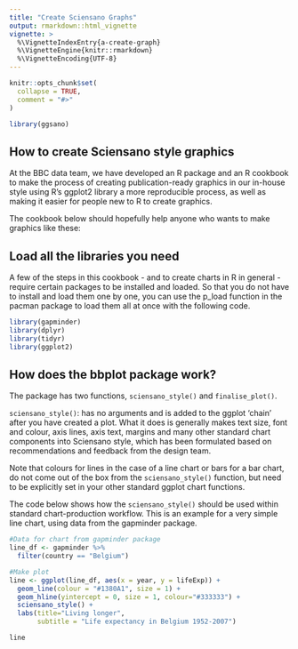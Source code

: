 ```yaml
---
title: "Create Sciensano Graphs"
output: rmarkdown::html_vignette
vignette: >
  %\VignetteIndexEntry{a-create-graph}
  %\VignetteEngine{knitr::rmarkdown}
  %\VignetteEncoding{UTF-8}
---
```


```r
knitr::opts_chunk$set(
  collapse = TRUE,
  comment = "#>"
)
```

```r
library(ggsano)
```

## How to create Sciensano style graphics

At the BBC data team, we have developed an R package and an R cookbook to make the process of creating publication-ready graphics in our in-house style using R’s ggplot2 library a more reproducible process, as well as making it easier for people new to R to create graphics.

The cookbook below should hopefully help anyone who wants to make graphics like these:

## Load all the libraries you need

A few of the steps in this cookbook - and to create charts in R in general - require certain packages to be installed and loaded. So that you do not have to install and load them one by one, you can use the p_load function in the pacman package to load them all at once with the following code.

```r
library(gapminder)
library(dplyr)
library(tidyr)
library(ggplot2)
```

## How does the bbplot package work?
The package has two functions, `sciensano_style()` and `finalise_plot()`.

`sciensano_style()`: has no arguments and is added to the ggplot ‘chain’ after you have created a plot. What it does is generally makes text size, font and colour, axis lines, axis text, margins and many other standard chart components into Sciensano style, which has been formulated based on recommendations and feedback from the design team.

Note that colours for lines in the case of a line chart or bars for a bar chart, do not come out of the box from the `sciensano_style()` function, but need to be explicitly set in your other standard ggplot chart functions.

The code below shows how the `sciensano_style()` should be used within standard chart-production workflow. This is an example for a very simple line chart, using data from the gapminder package.

```r
#Data for chart from gapminder package
line_df <- gapminder %>%
  filter(country == "Belgium") 

#Make plot
line <- ggplot(line_df, aes(x = year, y = lifeExp)) +
  geom_line(colour = "#1380A1", size = 1) +
  geom_hline(yintercept = 0, size = 1, colour="#333333") +
  sciensano_style() +
  labs(title="Living longer",
       subtitle = "Life expectancy in Belgium 1952-2007")
```

```r
line
```

